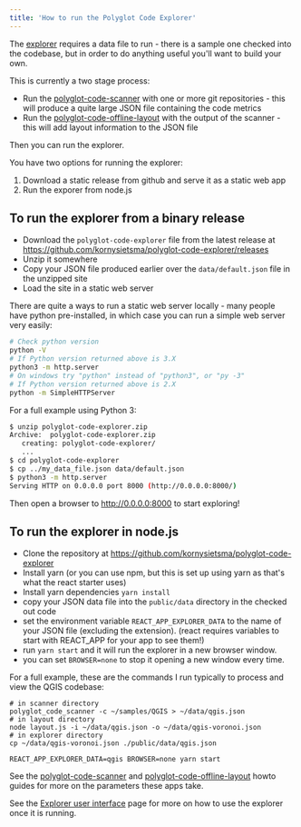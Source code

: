 ```yaml
---
title: 'How to run the Polyglot Code Explorer'
---
```


The [explorer](/tools/explorer/description) requires a data file to run - there is a sample one checked into the codebase, but in order to do anything useful you'll want to build your own.

This is currently a two stage process:

- Run the [polyglot-code-scanner](/tools/scanner/howto) with one or more git repositories - this will produce a quite large JSON file containing the code metrics
- Run the [polyglot-code-offline-layout](/tools/layout/howto) with the output of the scanner - this will add layout information to the JSON file

Then you can run the explorer.

You have two options for running the explorer:

1. Download a static release from github and serve it as a static web app
2. Run the exporer from node.js

## To run the explorer from a binary release

- Download the `polyglot-code-explorer` file from the latest release at <https://github.com/kornysietsma/polyglot-code-explorer/releases> 
- Unzip it somewhere
- Copy your JSON file produced earlier over the `data/default.json` file in the unzipped site
- Load the site in a static web server

There are quite a ways to run a static web server locally - many people have python pre-installed, in which case you can run a simple web server very easily:

```sh
# Check python version
python -V
# If Python version returned above is 3.X
python3 -m http.server
# On windows try "python" instead of "python3", or "py -3"
# If Python version returned above is 2.X
python -m SimpleHTTPServer
```

For a full example using Python 3:

```sh
$ unzip polyglot-code-explorer.zip
Archive:  polyglot-code-explorer.zip
   creating: polyglot-code-explorer/
   ...
$ cd polyglot-code-explorer
$ cp ../my_data_file.json data/default.json
$ python3 -m http.server
Serving HTTP on 0.0.0.0 port 8000 (http://0.0.0.0:8000/)
```

Then open a browser to <http://0.0.0.0:8000> to start exploring!

## To run the explorer in node.js

- Clone the repository at https://github.com/kornysietsma/polyglot-code-explorer
- Install yarn (or you can use npm, but this is set up using yarn as that's what the react starter uses)
- Install yarn dependencies `yarn install`
- copy your JSON data file into the `public/data` directory in the checked out code
- set the environment variable `REACT_APP_EXPLORER_DATA` to the name of your JSON file (excluding the extension).  (react requires variables to start with REACT_APP for your app to see them!)
- run `yarn start` and it will run the explorer in a new browser window.
- you can set `BROWSER=none` to stop it opening a new window every time.

For a full example, these are the commands I run typically to process and view the QGIS codebase:

```shell
# in scanner directory
polyglot_code_scanner -c ~/samples/QGIS > ~/data/qgis.json
# in layout directory
node layout.js -i ~/data/qgis.json -o ~/data/qgis-voronoi.json
# in explorer directory
cp ~/data/qgis-voronoi.json ./public/data/qgis.json

REACT_APP_EXPLORER_DATA=qgis BROWSER=none yarn start
```

See the [polyglot-code-scanner](/tools/scanner/howto) and [polyglot-code-offline-layout](/tools/layout/howto) howto guides for more on the parameters these apps take.

See the [Explorer user interface](/tools/explorer/ui) page for more on how to use the explorer once it is running.